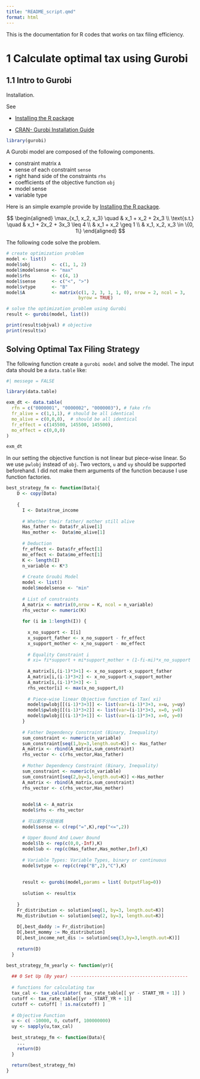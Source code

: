 ```yaml
---
title: "README_script.qmd"
format: html
---
```


This is the documentation for R codes that works on tax filing efficiency.

# 1 Calculate optimal tax using Gurobi

## 1.1 Intro to Gurobi

Installation.

See

- [Installing the R package](https://docs.gurobi.com/projects/optimizer/en/current/reference/r/setup.html)

- [CRAN- Gurobi Installation Guide](https://cran.r-project.org/web/packages/prioritizr/vignettes/gurobi_installation_guide.html)

```r
library(gurobi)
```

A Gurobi model are composed of the following components.

-   constraint matrix `A`
-   sense of each constraint `sense`
-   right hand side of the constraints `rhs`
-   coefficients of the objective function `obj`
-   model sense
-   variable type

Here is an simple example provide by [Installing the R package](https://docs.gurobi.com/projects/optimizer/en/current/reference/r/setup.html).

$$
\begin{aligned}
\max_{x_1, x_2, x_3} \quad & x_1 + x_2 + 2x_3 \\
\text{s.t.} \quad 
& x_1 + 2x_2 + 3x_3 \leq 4 \\
& x_1 + x_2 \geq 1 \\
& x_1, x_2, x_3 \in \{0, 1\}
\end{aligned}
$$

The following code solve the problem.

```r
# create optimization problem
model <- list()
model$obj        <- c(1, 1, 2)
model$modelsense <- "max"
model$rhs        <- c(4, 1)
model$sense      <- c("<", ">")
model$vtype      <- "B"
model$A          <- matrix(c(1, 2, 3, 1, 1, 0), nrow = 2, ncol = 3,
                           byrow = TRUE)

# solve the optimization problem using Gurobi
result <- gurobi(model, list())

print(result$objval) # objective
print(result$x)
```

## Solving Optimal Tax Filing Strategy

The following function create a `gurobi model` and solve the model. The input data should be a `data.table` like:

```r
#| messege = FALSE

library(data.table)
```

```r
exm_dt <- data.table(
  rfn = c("0000001", "0000002", "0000003"), # fake rfn
  fr_alive = c(1,1,1), # should be all identical
  mo_alive = c(0,0,0),  # should be all identical
  fr_effect = c(145500, 145500, 145500),
  mo_effect = c(0,0,0)
)

exm_dt
```

In our setting the objective function is not linear but piece-wise linear. So we use `pwlobj` instead of `obj`. Two vectors, `u` and `uy` should be supported beforehand. I did not make them arguments of the function because I use function factories.

```r
best_strategy_fm <- function(Data){
    D <- copy(Data)
    
    {
      I <- Data$true_income 
      
      # Whether their father/ mother still alive 
      Has_father <- Data$fr_alive[1]
      Has_mother <-  Data$mo_alive[1]
      
      # Deduction
      fr_effect <- Data$fr_effect[1]
      mo_effect <- Data$mo_effect[1]
      K <- length(I)
      n_variable <- K*3
      
      # Create Groubi Model
      model <- list()
      model$modelsense <- "min"
      
      # List of constraints
      A_matrix <- matrix(0,nrow = K, ncol = n_variable)
      rhs_vector <- numeric(K)
      
      for (i in 1:length(I)) {
        
        x_no_support <- I[i]
        x_support_father <- x_no_support - fr_effect
        x_support_mother <- x_no_support - mo_effect
        
        # Equality Constraint i
        # xi= fi*support + mi*support_mother + (1-fi-mi)*x_no_support
        
        A_matrix[i,(i-1)*3+1] <- x_no_support-x_support_father
        A_matrix[i,(i-1)*3+2] <- x_no_support-x_support_mother
        A_matrix[i,(i-1)*3+3] <- 1
        rhs_vector[i] <- max(x_no_support,0)
        
        # Piece-wise linear Objective function of Tax( xi)
        model$pwlobj[[(i-1)*3+3]] <- list(var=(i-1)*3+3, x=u, y=uy)
        model$pwlobj[[(i-1)*3+2]] <- list(var=(i-1)*3+3, x=0, y=0)
        model$pwlobj[[(i-1)*3+1]] <- list(var=(i-1)*3+3, x=0, y=0)
      }
      
      # Father Dependency Constraint (Binary, Inequality)
      sum_constraint <- numeric(n_variable)
      sum_constraint[seq(1,by=3,length.out=K)] <- Has_father
      A_matrix <- rbind(A_matrix,sum_constraint)
      rhs_vector <- c(rhs_vector,Has_father)
      
      # Mother Dependency Constraint (Binary, Inequality)
      sum_constraint <- numeric(n_variable)
      sum_constraint[seq(2,by=3,length.out=K)] <-Has_mother
      A_matrix <- rbind(A_matrix,sum_constraint)
      rhs_vector <- c(rhs_vector,Has_mother)
      
      
      model$A <- A_matrix
      model$rhs <- rhs_vector
      
      # 可以都不分配爸媽 
      model$sense <- c(rep("=",K),rep("<=",2))
      
      # Upper Bound And Lower Bound
      model$lb <- rep(c(0,0,-Inf),K)
      model$ub <- rep(c(Has_father,Has_mother,Inf),K)
      
      # Variable Types: Variable Types, binary or continuous
      model$vtype <- rep(c(rep("B",2),"C"),K)
      
      
      result <- gurobi(model,params = list( OutputFlag=0))
      
      solution <- result$x
      
    }
    Fr_distribution <- solution[seq(1, by=3, length.out=K)]
    Mo_distribution <- solution[seq(2, by=3, length.out=K)]
    
    D[,best_daddy := Fr_distribution]
    D[,best_mommy := Mo_distribution]
    D[,best_income_net_dis := solution[seq(3,by=3,length.out=K)]]
    
    return(D)
  }
```

```r
best_strategy_fm_yearly <- function(yr){
  
  ## 0 Set Up (By year) --------------------------------------------
  
  # functions for calculating tax
  tax_cal <- tax_calculator( tax_rate_table[[ yr - START_YR + 1]] )
  cutoff <- tax_rate_table[[yr - START_YR + 1]]
  cutoff <- cutoff[ ! is.na(cutoff) ]
  
  # Objective Function
  u <- c( -10000, 0, cutoff, 100000000)
  uy <- sapply(u,tax_cal)
  
  best_strategy_fm <- function(Data){
    ...
    return(D)
  }
  
  return(best_strategy_fm)
}
```
